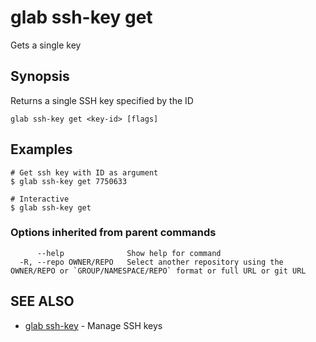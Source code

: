 # glab ssh-key get

Gets a single key

## Synopsis

Returns a single SSH key specified by the ID

```
glab ssh-key get <key-id> [flags]
```

## Examples

```
# Get ssh key with ID as argument
$ glab ssh-key get 7750633

# Interactive
$ glab ssh-key get

```

### Options inherited from parent commands

```
      --help              Show help for command
  -R, --repo OWNER/REPO   Select another repository using the OWNER/REPO or `GROUP/NAMESPACE/REPO` format or full URL or git URL
```

## SEE ALSO

- [glab ssh-key](./) - Manage SSH keys
